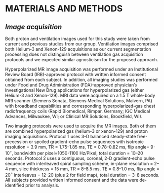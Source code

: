
# MATERIALS AND METHODS

## _Image acquisition_

Both proton and ventilation images used for this study were taken from current and
previous studies from our group. Ventilation images comprised both Helium-3 and 
Xenon-129 acquisitions as our current segmentation processing does not distinguish 
between ventilation gas acquisition protocols and we expected similar agnosticism 
for the proposed approach.

Hyperpolarized MR image acquisition was performed under an Institutional Review
Board (IRB)-approved protocol with written informed consent obtained from each 
subject. In addition, all imaging studies was performed under Food and Drug 
Administration (FDA)-approved physician’s Investigational New Drug applications 
for hyperpolarized gas (either Helium-3 and Xenon-129). MRI data were acquired 
on a 1.5 T whole-body MRI scanner (Siemens Sonata, Siemens Medical Solutions, 
Malvern, PA) with broadband capabilities and corresponding hyperpolarized-gas 
chest radiofrequency coils (Rapid Biomedical, Rimpar, Germany; IGC Medical Advances, 
Milwaukee, WI; or Clinical MR Solutions, Brookfield, WI). 

Two imaging protocols were used to acquire the MR images. Both of them are combined 
hyperpolarized gas (helium-3 or xenon-129) and proton imaging acquisitions. Protocol 1
uses 3-D balanced steady-state free-precession or spoiled gradient-echo pulse 
sequences with isotropic resolution = 3.9 mm, TR = 1.75--1.85 ms, TE = 0.78--0.82 ms, 
flip angle= 9-10$^\circ$, bandwidth per pixel=1050-1100 Hz/Pixel, total duration = 10--20 
seconds. Protocol 2 uses a contiguous, coronal, 2-D gradient-echo pulse 
sequence with interleaved spiral sampling scheme, in-plane resolution = 2--4 mm, slice 
thickness = 15 mm, TR = 8--8.5 ms, TE = 0.8--1.0 ms, flip angle = 20$^\circ$ 
interleaves = 12--20 (plus 2 for field map), total duration = 3--8 seconds. 
All subjects provided written informed consent and the data were de-identified 
prior to analysis.
